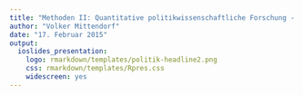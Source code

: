 ```yaml
---
title: "Methoden II: Quantitative politikwissenschaftliche Forschung - Sitzung 5" 
author: "Volker Mittendorf"
date: "17. Februar 2015"
output:
  ioslides_presentation:
    logo: rmarkdown/templates/politik-headline2.png
    css: rmarkdown/templates/Rpres.css
    widescreen: yes
---
```


<!--
  %\VignetteIndexEntry{Sitzung 5}
  %\VignetteEngine{knitr::knitr}
  \usepackage[utf8]{inputenc}
-->
